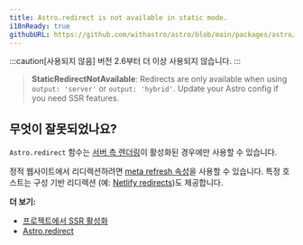 ```yaml
---
title: Astro.redirect is not available in static mode.
i18nReady: true
githubURL: https://github.com/withastro/astro/blob/main/packages/astro/src/core/errors/errors-data.ts
---
```


:::caution[사용되지 않음]
버전 2.6부터 더 이상 사용되지 않습니다.
:::

> **StaticRedirectNotAvailable**: Redirects are only available when using `output: 'server'` or `output: 'hybrid'`. Update your Astro config if you need SSR features.

## 무엇이 잘못되었나요?

`Astro.redirect` 함수는 [서버 측 렌더링](/ko/guides/server-side-rendering/)이 활성화된 경우에만 사용할 수 있습니다.

정적 웹사이트에서 리디렉션하려면 [meta refresh 속성](https://developer.mozilla.org/ko/docs/Web/HTML/Element/meta)을 사용할 수 있습니다. 특정 호스트는 구성 기반 리디렉션 (예: [Netlify redirects](https://docs.netlify.com/routing/redirects/))도 제공합니다.

**더 보기:**
-  [프로젝트에서 SSR 활성화](/ko/guides/server-side-rendering/)
-  [Astro.redirect](/ko/reference/api-reference/#astroredirect)